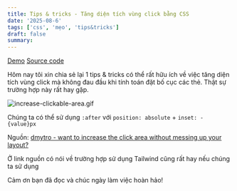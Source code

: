 ```yaml
---
title: Tips & tricks - Tăng diện tích vùng click bằng CSS
date: '2025-08-6'
tags: ['css', 'mẹo', 'tips&tricks']
draft: false
summary:
---
```


[Demo](https://haingdc.github.io/increase-clickable-area/) [Source code](https://github.com/haingdc/increase-clickable-area)

Hôm nay tôi xin chia sẻ lại 1 tips & tricks có thể rất hữu ích về việc tăng diện tích vùng click mà không đau đầu khi tính toán đặt bố cục các thẻ. Thật sự trường hợp này rất hay gặp.

![increase-clickable-area.gif](/static/images/896caead-da97-4266-96e5-cd6e5e3b35d2/2956852613e04f3d8e91ccc268bb43b8.gif)

Chúng ta có thể sử dụng `:after` với `position: absolute` + `inset: -{value}px`

Nguồn: [dmytro - want to increase the click area without messing up your layout?](https://x.com/pqoqubbw/status/1952673850350588120)

Ở link nguồn có nói về trường hợp sử dụng Tailwind cũng rất hay nếu chúng ta sử dụng

Cảm ơn bạn đã đọc và chúc ngày làm việc hoàn hảo!